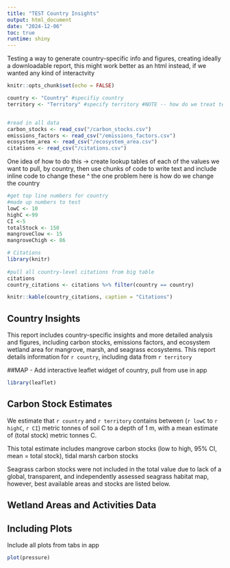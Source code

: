 ```yaml
---
title: "TEST Country Insights"
output: html_document
date: "2024-12-06"
toc: true
runtime: shiny
---
```


Testing a way to generate country-specific info and figures, creating ideally a downloadable report, this might work better as an html instead, if we wanted any kind of interactvity 

```r
knitr::opts_chunk$set(echo = FALSE)
```


```r
country <- "Country" #specifiy country 
territory <- "Territory" #specify territory #NOTE -- how do we treat territory when a country's report is downloaded? maybe just a list of them 


#read in all data 
carbon_stocks <- read_csv("/carbon_stocks.csv")
emissions_factors <- read_csv("/emissions_factors.csv")
ecosystem_area <- read_csv("/ecosystem_area.csv")
citations <- read_csv("/citations.csv")


```

One idea of how to do this -> create lookup tables of each of the values we want to pull, by country, then use chunks of code to write text and include inline code to change these 
^ the one problem here is how do we change the country 

```r
#get top line numbers for country 
#made up numbers to test 
lowC <- 10
highC <-99
CI <-5
totalStock <- 150
mangroveClow <- 15
mangroveChigh <- 86


```


```r
# Citations 
library(knitr)
 
#pull all country-level citations from big table 
citations
country_citations <- citations %>% filter(country == country)

knitr::kable(country_citations, caption = "Citations")

```



## Country Insights 

This report includes country-specific insights and more detailed analysis and figures, including carbon stocks, emissions factors, and ecosystem wetland area for mangrove, marsh, and seagrass ecosystems. This report details information for `r country`, including data from `r territory`



##MAP - Add interactive leaflet widget of country, pull from use in app 
```r
library(leaflet)

```




## Carbon Stock Estimates 

We estimate that `r country` and `r territory` contains between (`r lowC` to `r highC`, `r CI`) metric tonnes of soil C to a depth of 1 m, with a mean estimate of (total stock) metric tonnes C. 

This total estimate includes mangrove carbon stocks (low to high, 95% CI, mean = total stock),
tidal marsh carbon stocks

Seagrass carbon stocks were not included in the total value due to lack of a global, transparent, and independently assessed seagrass habitat map, however, best available areas and stocks are listed below.


## Wetland Areas and Activities Data 



## Including Plots

Include all plots from tabs in app 

```r
plot(pressure)
```





